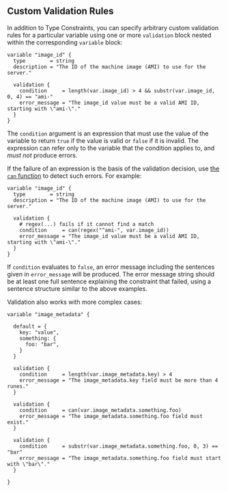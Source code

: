 ## Custom Validation Rules

[inpage-validation]: #custom-validation-rules

In addition to Type Constraints, you can specify arbitrary custom validation
rules for a particular variable using one or more `validation` block nested
within the corresponding `variable` block:

```hcl
variable "image_id" {
  type        = string
  description = "The ID of the machine image (AMI) to use for the server."

  validation {
    condition     = length(var.image_id) > 4 && substr(var.image_id, 0, 4) == "ami-"
    error_message = "The image_id value must be a valid AMI ID, starting with \"ami-\"."
  }
}
```

The `condition` argument is an expression that must use the value of the
variable to return `true` if the value is valid or `false` if it is invalid.
The expression can refer only to the variable that the condition applies to,
and _must not_ produce errors.

If the failure of an expression is the basis of the validation decision, use
[the `can` function](/docs/templates/hcl_templates/functions/conversion/can) to detect such errors. For example:

```hcl
variable "image_id" {
  type        = string
  description = "The ID of the machine image (AMI) to use for the server."

  validation {
    # regex(...) fails if it cannot find a match
    condition     = can(regex("^ami-", var.image_id))
    error_message = "The image_id value must be a valid AMI ID, starting with \"ami-\"."
  }
}
```

If `condition` evaluates to `false`, an error message including the sentences
given in `error_message` will be produced. The error message string should be
at least one full sentence explaining the constraint that failed, using a
sentence structure similar to the above examples.

Validation also works with more complex cases:

```hcl
variable "image_metadata" {

  default = {
    key: "value",
    something: {
      foo: "bar",
    }
  }

  validation {
    condition     = length(var.image_metadata.key) > 4
    error_message = "The image_metadata.key field must be more than 4 runes."
  }

  validation {
    condition     = can(var.image_metadata.something.foo)
    error_message = "The image_metadata.something.foo field must exist."
  }

  validation {
    condition     = substr(var.image_metadata.something.foo, 0, 3) == "bar"
    error_message = "The image_metadata.something.foo field must start with \"bar\"."
  }

}
```
